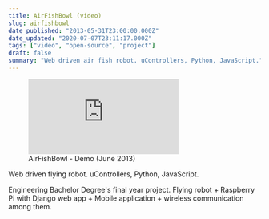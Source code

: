 ```yaml
---
title: AirFishBowl (video)
slug: airfishbowl
date_published: "2013-05-31T23:00:00.000Z"
date_updated: "2020-07-07T23:11:17.000Z"
tags: ["video", "open-source", "project"]
draft: false
summary: "Web driven air fish robot. uControllers, Python, JavaScript."
---
```


<figure>
  <div className="relative w-full h-0 pb-[56.25%]">
    <iframe
      src="https://www.youtube.com/embed/KqrJAN3hXBI"
      title="YouTube video player"
      frameBorder="0"
      allow="accelerometer; autoplay; clipboard-write; encrypted-media; gyroscope; picture-in-picture"
      allowFullscreen
      className="absolute top-0 left-0 w-full h-full"
    ></iframe>
  </div>
  <figcaption>AirFishBowl - Demo (June 2013)</figcaption>
</figure>

Web driven flying robot. uControllers, Python, JavaScript.

Engineering Bachelor Degree's final year project. Flying robot + Raspberry Pi with Django web app + Mobile application + wireless communication among them.

